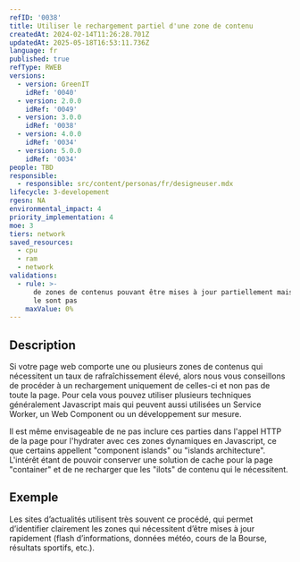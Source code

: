 ```yaml
---
refID: '0038'
title: Utiliser le rechargement partiel d'une zone de contenu
createdAt: 2024-02-14T11:26:28.701Z
updatedAt: 2025-05-18T16:53:11.736Z
language: fr
published: true
refType: RWEB
versions:
  - version: GreenIT
    idRef: '0040'
  - version: 2.0.0
    idRef: '0049'
  - version: 3.0.0
    idRef: '0038'
  - version: 4.0.0
    idRef: '0034'
  - version: 5.0.0
    idRef: '0034'
people: TBD
responsible:
  - responsible: src/content/personas/fr/designeuser.mdx
lifecycle: 3-developement
rgesn: NA
environmental_impact: 4
priority_implementation: 4
moe: 3
tiers: network
saved_resources:
  - cpu
  - ram
  - network
validations:
  - rule: >-
      de zones de contenus pouvant être mises à jour partiellement mais qui ne
      le sont pas
    maxValue: 0%
---
```


## Description

Si votre page web comporte une ou plusieurs zones de contenus qui nécessitent un taux de rafraîchissement élevé, alors nous vous conseillons de procéder à un rechargement uniquement de celles-ci et non pas de toute la page.
Pour cela vous pouvez utiliser plusieurs techniques généralement Javascript mais qui peuvent aussi utilisées un Service Worker, un Web Component ou un développement sur mesure.

Il est même envisageable de ne pas inclure ces parties dans l'appel HTTP de la page pour l'hydrater avec ces zones dynamiques en Javascript, ce que certains appellent "component islands" ou "islands architecture". L'intérêt étant de pouvoir conserver une solution de cache pour la page "container" et de ne recharger que les "ilots" de contenu qui le nécessitent.

## Exemple

Les sites d’actualités utilisent très souvent ce procédé, qui permet d’identifier clairement les zones qui nécessitent
d’être mises à jour rapidement (flash d’informations, données météo, cours de la Bourse, résultats sportifs, etc.).
